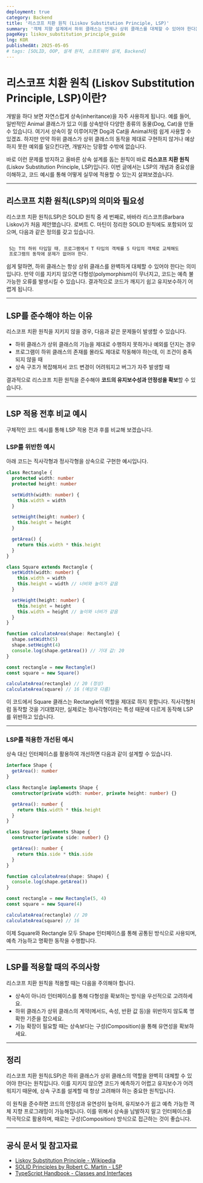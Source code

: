 ```yaml
---
deployment: true
category: Backend
title: '리스코프 치환 원칙 (Liskov Substitution Principle, LSP)'
summary: '객체 지향 설계에서 하위 클래스는 언제나 상위 클래스를 대체할 수 있어야 한다는 리스코프 치환 원칙에 대해 알아봅니다.'
pageKey: liskov_substitution_principle_guide
lng: KOR
publishedAt: 2025-05-05
# tags: [SOLID, OOP, 설계 원칙, 소프트웨어 설계, Backend]
---
```


# 리스코프 치환 원칙 (Liskov Substitution Principle, LSP)이란?

개발을 하다 보면 자연스럽게 상속(inheritance)을 자주 사용하게 됩니다. 예를 들어, 일반적인 <codeline>Animal</codeline> 클래스가 있고 이를 상속받아 다양한 종류의 동물(<codeline>Dog</codeline>, <codeline>Cat</codeline>)을 만들 수 있습니다. 여기서 상속이 잘 이루어지면 <codeline>Dog</codeline>과 <codeline>Cat</codeline>을 <codeline>Animal</codeline>처럼 쉽게 사용할 수 있겠죠. 하지만 만약 하위 클래스가 상위 클래스의 동작을 제대로 구현하지 않거나 예상하지 못한 예외를 일으킨다면, 개발자는 당황할 수밖에 없습니다.

바로 이런 문제를 방지하고 올바른 상속 설계를 돕는 원칙이 바로 **리스코프 치환 원칙**(Liskov Substitution Principle, LSP)입니다. 이번 글에서는 LSP의 개념과 중요성을 이해하고, 코드 예시를 통해 어떻게 실무에 적용할 수 있는지 살펴보겠습니다.

---

## 리스코프 치환 원칙(LSP)의 의미와 필요성

리스코프 치환 원칙(LSP)은 SOLID 원칙 중 세 번째로, 바바라 리스코프(Barbara Liskov)가 처음 제안했습니다. 로버트 C. 마틴이 정리한 SOLID 원칙에도 포함되어 있으며, 다음과 같은 정의를 갖고 있습니다.

```javascript

 S는 T의 하위 타입일 때, 프로그램에서 T 타입의 객체를 S 타입의 객체로 교체해도
 프로그램의 동작에 문제가 없어야 한다.

```

쉽게 말하면, 하위 클래스는 항상 상위 클래스를 완벽하게 대체할 수 있어야 한다는 의미입니다. 만약 이를 지키지 않으면 다형성(polymorphism)이 무너지고, 코드는 예측 불가능한 오류를 발생시킬 수 있습니다. 결과적으로 코드가 깨지기 쉽고 유지보수하기 어렵게 됩니다.

---

## LSP를 준수해야 하는 이유

리스코프 치환 원칙을 지키지 않을 경우, 다음과 같은 문제들이 발생할 수 있습니다.

- 하위 클래스가 상위 클래스의 기능을 제대로 수행하지 못하거나 예외를 던지는 경우
- 프로그램이 하위 클래스의 존재를 몰라도 제대로 작동해야 하는데, 이 조건이 충족되지 않을 때
- 상속 구조가 복잡해져서 코드 변경이 어려워지고 버그가 자주 발생할 때

결과적으로 리스코프 치환 원칙을 준수해야 **코드의 유지보수성과 안정성을 확보**할 수 있습니다.

---

## LSP 적용 전후 비교 예시

구체적인 코드 예시를 통해 LSP 적용 전과 후를 비교해 보겠습니다.

### LSP를 위반한 예시

아래 코드는 직사각형과 정사각형을 상속으로 구현한 예시입니다.

```typescript title="lsp" showLineNumbers
class Rectangle {
  protected width: number
  protected height: number

  setWidth(width: number) {
    this.width = width
  }

  setHeight(height: number) {
    this.height = height
  }

  getArea() {
    return this.width * this.height
  }
}

class Square extends Rectangle {
  setWidth(width: number) {
    this.width = width
    this.height = width // 너비와 높이가 같음
  }

  setHeight(height: number) {
    this.height = height
    this.width = height // 높이와 너비가 같음
  }
}

function calculateArea(shape: Rectangle) {
  shape.setWidth(5)
  shape.setHeight(4)
  console.log(shape.getArea()) // 기대 값: 20
}

const rectangle = new Rectangle()
const square = new Square()

calculateArea(rectangle) // 20 (정상)
calculateArea(square) // 16 (예상과 다름)
```

이 코드에서 <codeline>Square</codeline> 클래스는 <codeline>Rectangle</codeline>의 역할을 제대로 하지 못합니다. 직사각형처럼 동작할 것을 기대했지만, 실제로는 정사각형이라는 특성 때문에 다르게 동작해 LSP를 위반하고 있습니다.

---

### LSP를 적용한 개선된 예시

상속 대신 인터페이스를 활용하여 개선하면 다음과 같이 설계할 수 있습니다.

```typescript title="lsp" showLineNumbers
interface Shape {
  getArea(): number
}

class Rectangle implements Shape {
  constructor(private width: number, private height: number) {}

  getArea(): number {
    return this.width * this.height
  }
}

class Square implements Shape {
  constructor(private side: number) {}

  getArea(): number {
    return this.side * this.side
  }
}

function calculateArea(shape: Shape) {
  console.log(shape.getArea())
}

const rectangle = new Rectangle(5, 4)
const square = new Square(4)

calculateArea(rectangle) // 20
calculateArea(square) // 16
```

이제 <codeline>Square</codeline>와 <codeline>Rectangle</codeline> 모두 <codeline>Shape</codeline> 인터페이스를 통해 공통된 방식으로 사용되며, 예측 가능하고 명확한 동작을 수행합니다.

---

## LSP를 적용할 때의 주의사항

리스코프 치환 원칙을 적용할 때는 다음을 주의해야 합니다.

- 상속이 아니라 인터페이스를 통해 다형성을 확보하는 방식을 우선적으로 고려하세요.
- 하위 클래스가 상위 클래스의 계약(메서드, 속성, 반환 값 등)을 위반하지 않도록 명확한 기준을 잡으세요.
- 기능 확장이 필요할 때는 상속보다는 구성(Composition)을 통해 유연성을 확보하세요.

---

## 정리

리스코프 치환 원칙(LSP)은 하위 클래스가 상위 클래스의 역할을 완벽히 대체할 수 있어야 한다는 원칙입니다. 이를 지키지 않으면 코드가 예측하기 어렵고 유지보수가 어려워지기 때문에, 상속 구조를 설계할 때 항상 고려해야 하는 중요한 원칙입니다.

이 원칙을 준수하면 코드의 안정성과 유연성이 높아져, 유지보수가 쉽고 예측 가능한 객체 지향 프로그래밍이 가능해집니다. 이를 위해서 상속을 남발하지 말고 인터페이스를 적극적으로 활용하며, 때로는 구성(Composition) 방식으로 접근하는 것이 좋습니다.

---

## 공식 문서 및 참고자료

- [Liskov Substitution Principle - Wikipedia](https://en.wikipedia.org/wiki/Liskov_substitution_principle)
- [SOLID Principles by Robert C. Martin - LSP](https://blog.cleancoder.com/uncle-bob/2020/10/20/TheLiskovSubstitutionPrinciple.html)
- [TypeScript Handbook - Classes and Interfaces](https://www.typescriptlang.org/docs/handbook/classes.html)
